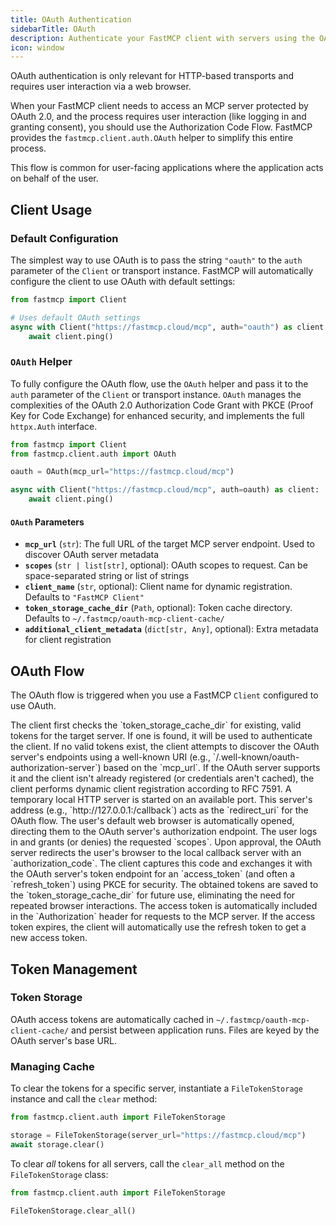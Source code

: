 ```yaml
---
title: OAuth Authentication
sidebarTitle: OAuth
description: Authenticate your FastMCP client with servers using the OAuth 2.0 Authorization Code Grant, including user interaction via a web browser.
icon: window
---
```



<VersionBadge version="2.6.0" />

<Tip>
OAuth authentication is only relevant for HTTP-based transports and requires user interaction via a web browser.
</Tip>

When your FastMCP client needs to access an MCP server protected by OAuth 2.0, and the process requires user interaction (like logging in and granting consent), you should use the Authorization Code Flow. FastMCP provides the `fastmcp.client.auth.OAuth` helper to simplify this entire process.

This flow is common for user-facing applications where the application acts on behalf of the user.

## Client Usage


### Default Configuration

The simplest way to use OAuth is to pass the string `"oauth"` to the `auth` parameter of the `Client` or transport instance. FastMCP will automatically configure the client to use OAuth with default settings:

```python {4}
from fastmcp import Client

# Uses default OAuth settings
async with Client("https://fastmcp.cloud/mcp", auth="oauth") as client:
    await client.ping()
```


### `OAuth` Helper

To fully configure the OAuth flow, use the `OAuth` helper and pass it to the `auth` parameter of the `Client` or transport instance. `OAuth` manages the complexities of the OAuth 2.0 Authorization Code Grant with PKCE (Proof Key for Code Exchange) for enhanced security, and implements the full `httpx.Auth` interface.

```python {2, 4, 6}
from fastmcp import Client
from fastmcp.client.auth import OAuth

oauth = OAuth(mcp_url="https://fastmcp.cloud/mcp")

async with Client("https://fastmcp.cloud/mcp", auth=oauth) as client:
    await client.ping()
```

#### `OAuth` Parameters

- **`mcp_url`** (`str`): The full URL of the target MCP server endpoint. Used to discover OAuth server metadata
- **`scopes`** (`str | list[str]`, optional): OAuth scopes to request. Can be space-separated string or list of strings
- **`client_name`** (`str`, optional): Client name for dynamic registration. Defaults to `"FastMCP Client"`
- **`token_storage_cache_dir`** (`Path`, optional): Token cache directory. Defaults to `~/.fastmcp/oauth-mcp-client-cache/`
- **`additional_client_metadata`** (`dict[str, Any]`, optional): Extra metadata for client registration


## OAuth Flow

The OAuth flow is triggered when you use a FastMCP `Client` configured to use OAuth.

<Steps>
<Step title="Token Check">
The client first checks the `token_storage_cache_dir` for existing, valid tokens for the target server. If one is found, it will be used to authenticate the client.
</Step>
<Step title="OAuth Server Discovery">
If no valid tokens exist, the client attempts to discover the OAuth server's endpoints using a well-known URI (e.g., `/.well-known/oauth-authorization-server`) based on the `mcp_url`.
</Step>
<Step title="Dynamic Client Registration">
If the OAuth server supports it and the client isn't already registered (or credentials aren't cached), the client performs dynamic client registration according to RFC 7591.
</Step>
<Step title="Local Callback Server">
A temporary local HTTP server is started on an available port. This server's address (e.g., `http://127.0.0.1:<port>/callback`) acts as the `redirect_uri` for the OAuth flow.
</Step>
<Step title="Browser Interaction">
The user's default web browser is automatically opened, directing them to the OAuth server's authorization endpoint. The user logs in and grants (or denies) the requested `scopes`.
</Step>
<Step title="Authorization Code & Token Exchange">
Upon approval, the OAuth server redirects the user's browser to the local callback server with an `authorization_code`. The client captures this code and exchanges it with the OAuth server's token endpoint for an `access_token` (and often a `refresh_token`) using PKCE for security.
</Step>
<Step title="Token Caching">
The obtained tokens are saved to the `token_storage_cache_dir` for future use, eliminating the need for repeated browser interactions.
</Step> 
<Step title="Authenticated Requests">
The access token is automatically included in the `Authorization` header for requests to the MCP server. 
</Step>
<Step title="Refresh Token">
If the access token expires, the client will automatically use the refresh token to get a new access token.
</Step>
</Steps>

## Token Management

### Token Storage

OAuth access tokens are automatically cached in `~/.fastmcp/oauth-mcp-client-cache/` and persist between application runs. Files are keyed by the OAuth server's base URL.

### Managing Cache

To clear the tokens for a specific server, instantiate a `FileTokenStorage` instance and call the `clear` method:

```python
from fastmcp.client.auth import FileTokenStorage

storage = FileTokenStorage(server_url="https://fastmcp.cloud/mcp")
await storage.clear()
```

To clear *all* tokens for all servers, call the `clear_all` method on the `FileTokenStorage` class:

```python
from fastmcp.client.auth import FileTokenStorage

FileTokenStorage.clear_all()
```